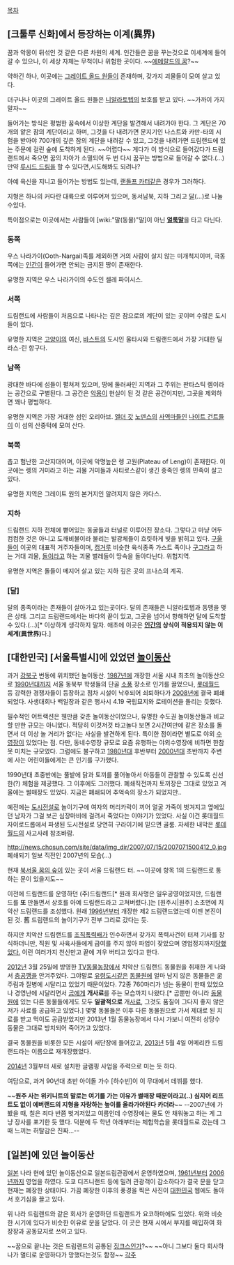 [[목차]]
== [크툴루 신화]에서 등장하는 '''이계(異界)''' ==
꿈과 악몽이 뒤섞인 것 같은 다른 차원의 세계. 인간들은 꿈을 꾸는것으로 이세계에 들어갈 수 있으나, 이 세상 자체는 무척이나 위험한 곳이다. ~~[[에메랄드의 꿈]]?~~

약하긴 하나, 이곳에는 [[그레이트 올드 원]]들이 존재하며, 갖가지 괴물들이 모여 살고 있다.

더구나나 이곳의 그레이트 올드 원들은 [[니알라토텝]]의 보호를 받고 있다. ~~가까이 가지 말자~~

들어가는 방식은 평범한 꿈속에서 이상한 계단을 발견해서 내려가야 한다. 그 계단은 70개의 얕은 잠의 계단이라고 하며, 그것을 다 내려가면 문지기인 나스트와 카만-타의 시험을 받아야 700개의 깊은 잠의 계단을 내려갈 수 있고, 그것을 내려가면 드림랜드에 있는 주문에 걸린 숲에 도착하게 된다. ~~어렵다~~ 게다가 이 방식으로 들어갔다가 드림랜드에서 죽으면 꿈의 자아가 소멸되어 두 번 다시 꿈꾸는 방법으로 들어갈 수 없다.(…) 만약 [[루시드 드림]]을 할 수 있다면,시도해봐도 되려나?

아예 육신을 지니고 들어가는 방법도 있는데, [[랜돌프 카터]]같은 경우가 그러하다.

지형은 하나의 커다란 대륙으로 이루어져 있으며, 동서남북, 지하 그리고 [[달]](…)로 나눌 수있다.

특이점으로는 이곳에서는 사람들이 [wiki:"말(동물)"말]이 아닌 '''[[얼룩말]]'''을 타고 다닌다.
=== 동쪽 ===
우스 나라가이(Ooth-Nargai)족를 제외하면 거의 사람이 살지 않는 미개척지이며, 극동 쪽에는 [[인간]]이 들어가면 안되는 금지된 땅이 존재한다.

유명한 지역은 우스 나라가이의 수도인 셀레 파이시스.
=== 서쪽 ===
드림랜드에 사람들이 처음으로 나타나는 깊은 잠으로의 계단이 있는 곳이며 수많은 도시들이 있다.

유명한 지역은 [[고양이]]의 여신, [[바스트]]의 도시인 울타시와 드림랜드에서 가장 거대한 딜라스-린 항구다.
=== 남쪽 ===
광대한 바다에 섬들이 펼쳐져 있으며, 땅에 둘러싸인 지역과 그 주위는 판타스틱 렘이라는 공간으로 구별된다. 그 공간은 [[악몽]]이 현실이 된 것 같은 공간이지만, 그곳을 제외하면 꽤나 평범하다.

유명한 지역은 가장 거대한 섬인 오리아브. [[엘더 갓]] [[노덴스]]의 [[사역마]]들인 [[나이트 건트]]들이 이 섬의 산중턱에 모여 산다.
=== 북쪽 ===
춥고 험난한 고산지대이며, 이곳에 악명높은 렝 고원(Plateau of Leng)이 존재한다. 이곳에는 렝의 거미라고 하는 괴물 거미들과 사티로스같이 생긴 종족인 렝의 민족이 살고 있다.

유명한 지역은 그레이트 원의 본거지인 알려지지 않은 카다스.
=== 지하 ===
드림랜드 지하 전체에 뻗어있는 동굴들과 터널로 이루어진 장소다. 그렇다고 마냥 어두컴컴한 것은 아니고 도깨비불이라 불리는 발광체들이 흐릿하게 빛을 밝히고 있다. [[구울]]들이 이곳의 대표적 거주자들이며, [[캥거루]] 비슷한 육식종족 가스트 족이나 [[구그]]라고 하는 거대 괴물, [[돌]]이라고 하는 괴물 벌레들이 땅속을 돌아다닌다. 위험지역.

유명한 지역은 돌들이 떼지어 살고 있는 지하 깊은 곳의 프나스의 계곡.
=== [달] ===
달의 종족이라는 존재들이 살아가고 있는곳이다. 달의 존재들은 니알라토텝과 동맹을 맺은 상태. 그리고 드림랜드에서는 바다의 끝이 있고, 그곳을 넘어서 항해하면 달에 도착할 수 있다.(…)[* 이상하게 생각하지 말자. 애초에 이곳은 '''[[인간]]의 상식이 적용되지 않는 이세계(異世界)'''다.]
== [대한민국] [서울특별시]에 있었던 [[테마파크|놀이동산]] ==
{{{#!html
<iframe width="420" height="315" src="//www.youtube.com/embed/okUY1iL1-8U?rel=0" frameborder="0" allowfullscreen></iframe>
}}}

과거 [[강북구]] 번동에 위치했던 놀이동산. [[1987년]]에 개장한 서울 시내 최초의 놀이동산으로 [[1990년대]]까지 서울 동북부 학생들의 단골 [[소풍]] 장소로 인기를 끌었으나, [[롯데월드]] 등 강력한 경쟁자들이 등장하고 점차 시설이 낙후되어 쇠퇴하다가 [[2008년]]에 결국 폐쇄되었다. 사생대회나 백일장과 같은 행사시 4.19 국립묘지와 로테이션을 돌리는 듯했다.

필수적인 어트랙션은 웬만큼 갖춘 놀이동산이었으나, 유명한 수도권 놀이동산들과 비교할 만한 규모는 아니었다. 적당히 이것저것 타고놀다 보면 2시간여만에 같은 장소를 돌면서 더 이상 놀 거리가 없다는 사실을 발견하게 된다. 특이한 점이라면 별도로 야외 [[수영장]]이 있었다는 점. 다만, 동네수영장 규모로 요즘 유행하는 야외수영장에 비하면 한참 못 미치는 규모였다. 그럼에도 불구하고 [[1980년대]] 후반부터 [[2000년대]] 초반까지 주변에 사는 어린이들에게는 큰 인기를 구가했다.

1990년대 초중반에는 풀밭에 닭과 토끼를 풀어놓아서 아동들이 관찰할 수 있도록 신선한(?) 체험을 제공했다. 그 이후에도 그러했다. 폐쇄직전까지 토끼장은 그대로 있었고 겨울에는 썰매장도 있었다. 지금은 폐쇄되어 추억속의 장소가 되었지만..

예전에는 [[도시전설]]로 놀이기구에 여자의 머리카락이 끼어 얼굴 가죽이 벗겨지고 옆에있던 남자가 그걸 보곤 심장마비에 걸려서 죽었다는 이야기가 있었다. 사실 이건 롯데월드 자이로드롭에서 파생된 도시전설로 당연히 구라이기에 믿으면 골룸. 자세한 내막은 [[롯데월드]]의 사고사례 참조바람.

http://news.chosun.com/site/data/img_dir/2007/07/15/2007071500412_0.jpg
폐쇄되기 일보 직전인 2007년의 모습(…)

현재 [[북서울 꿈의 숲]]이 있는 곳이 서울 드림랜드 터. ~~이곳에 항목 1의 드림랜드로 통하는 문이 있을지도~~

이전에 드림랜드를 운영하던 (주)드림랜드[* 원래 회사명은 일우공영이었지만, 드림랜드를 '''또''' 만들면서 상호를 아예 드림랜드라고 고쳐버렸다.]는 [원주시|원주] 소초면에 치악산 드림랜드를 조성했다. 원래 [[1996년]]부터 개장한 제2 드림랜드였는데 이젠 본진이 된 것. 舊 드림랜드의 놀이기구가 전부 그리로 갔다는 듯.

하지만 치악산 드림랜드를 [[조직폭력배]]가 인수하면서 갖가지 폭력사건이 터져 기사를 장식하더니만, 직원 및 사육사들에게 급여를 주지 않아 파업이 잦았으며 영업정지까지[http://media.daum.net/politics/others/view.html?cateid=1020&newsid=20070628110610005&p=yonhap 당했었다.] 이런 여러가지 천신만고 끝에 겨우 버티고 있다고 한다.

[[2012년]] 3월 25일에 방영한 [[TV동물농장]]에서 치악산 드림랜드 동물원을 취재한 게 나와서 [[충공깽]]을 안겨주었다. 그야말로 [[유령도시]]같은 [[동물원]]에 얼마 남지 않은 동물들은 굶주림과 질병에 시달리고 있었기 때문이었다. 72종 760마리가 넘는 동물이 한때 있었으나 경영난에 시달리면서 [[곰]]에게 '''개사료'''를 주는 모습까지 나왔다.[* 곰뿐만 아니라 [[동물원]]에 있는 다른 동물들에게도 모두 '''일괄적으로''' 개[[사료]], 그것도 품질이 그다지 좋지 않은 저가 사료를 공급하고 있었다.] 몇몇 동물들은 이후 다른 동물원으로 가서 제대로 된 치료를 받고 먹이도 공급받았지만 2013년 1월 동물농장에서 다시 가보니 여전히 상당수 동물은 그대로 방치되어 죽어가고 있었다.

결국 동물원을 비롯한 모든 시설이 새단장에 들어갔고, [[2013년]] 5월 4일 어메리칸 드림랜드라는 이름으로 재개장했었다.

[[2014년]] 3월부터 새로 설치한 글램핑 사업을 주력으로 미는 듯 하다.

여담으로, 과거 90년대 초반 아이돌 가수 [하수빈]이 이 무대에서 데뷔를 했다.

~~'''원주 사는 위키니트의 말로는 여기를 가는 이유가 썰매장 때문이라고(..) 심지어 리프트도 없이 에버랜드의 지형을 자랑하는 높이를 올라가야된다 카더라'''~~
--2007년에 가 봤을 때, 칠은 죄다 반쯤 벗겨저있고 여름인데 수영장에는 물도 안 채워놓고 하는 게 그냥 장사를 포기한 듯 했다. 덕분에 두 학년 아래부터는 체험학습을 롯데월드로 갔는데 그 때 느끼는 허탈감은 진짜...--

== [일본]에 있던 놀이동산 ==
[[일본]] 나라 현에 있던 놀이동산으로 일본드림관광에서 운영하였으며, [[1961년]]부터 [[2006년]]까지 영업을 하였다. 도쿄 디즈니랜드 등에 밀려 관광객이 감소하다가 결국 문을 닫고 현재는 폐장한 상태이다. 가끔 폐장한 이후의 풍경을 찍은 사진이 [[대한민국]] 웹에도 돌아서 호기심을 끌고 있다.

위 나라 드림랜드와 같은 회사가 운영하던 드림랜드가 요코하마에도 있었다. 위와 비슷한 시기에 있다가 비슷한 이유로 문을 닫았다. 이 곳은 현재 시에서 부지를 매입하여 화장장과 공동묘지로 쓰이고 있다.

~~꿈으로 끝나는 것은 드림랜드의 공통된 [[징크스]]인가?~~ ~~아니 그보다 둘다 회사하나가 멀티로 운영하다가 망했다는것도 함정~~
[[각주]]
